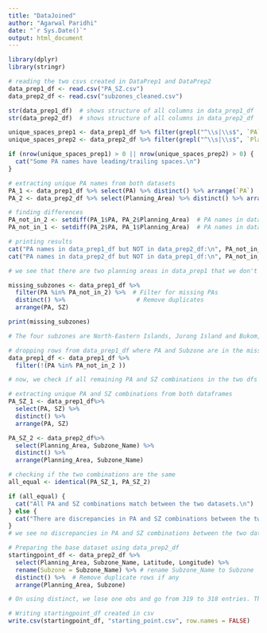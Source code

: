 ```yaml
---
title: "DataJoined"
author: "Agarwal Paridhi"
date: "`r Sys.Date()`"
output: html_document
---
```


```r
library(dplyr)
library(stringr)
```

```r
# reading the two csvs created in DataPrep1 and DataPrep2
data_prep1_df <- read.csv("PA_SZ.csv")
data_prep2_df <- read.csv("subzones_cleaned.csv")

str(data_prep1_df)  # shows structure of all columns in data_prep1_df
str(data_prep2_df)  # shows structure of all columns in data_prep2_df
```

```r
unique_spaces_prep1 <- data_prep1_df %>% filter(grepl("^\\s|\\s$", `PA`))
unique_spaces_prep2 <- data_prep2_df %>% filter(grepl("^\\s|\\s$", `Planning_Area`))

if (nrow(unique_spaces_prep1) > 0 || nrow(unique_spaces_prep2) > 0) {
  cat("Some PA names have leading/trailing spaces.\n")
}

# extracting unique PA names from both datasets
PA_1 <- data_prep1_df %>% select(PA) %>% distinct() %>% arrange(`PA`)
PA_2 <- data_prep2_df %>% select(Planning_Area) %>% distinct() %>% arrange(`Planning_Area`)

# finding differences
PA_not_in_2 <- setdiff(PA_1$PA, PA_2$Planning_Area)  # PA names in data_prep1_df but not in data_prep2_df
PA_not_in_1 <- setdiff(PA_2$PA, PA_1$Planning_Area)  # PA names in data_prep2_df but not in data_prep1_df

# printing results
cat("PA names in data_prep1_df but NOT in data_prep2_df:\n", PA_not_in_2, "\n")
cat("PA names in data_prep2_df but NOT in data_prep1_df:\n", PA_not_in_1, "\n")
```


```r
# we see that there are two planning areas in data_prep1 that we don't have the representative latitude/longtude for in the database extracted from ts file online. Let's extract the subzones for these two PAs (North-Eastern Islands and Western Islands)

missing_subzones <- data_prep1_df %>% 
  filter(PA %in% PA_not_in_2) %>%  # Filter for missing PAs
  distinct() %>%                    # Remove duplicates
  arrange(PA, SZ)     

print(missing_subzones)

# The four subzones are North-Eastern Islands, Jurong Island and Bukom, Semakau and Sudong. Since it is just four values and we can't get their representative coordinates online, we will drop them from data_prep1_df. The aim of this was to check if the PA and SZ names from teh two sources match. Now that they do, we can drop the fpur values and create first final dataset with planning area names, subzone names and their representative latitudes and longitudes with start points.

```

```r
# dropping rows from data_prep1_df where PA and Subzone are in the missing subzones list
data_prep1_df <- data_prep1_df %>%
  filter(!(PA %in% PA_not_in_2 ))

```

```r
# now, we check if all remaining PA and SZ combinations in the two dfs are the same

# extracting unique PA and SZ combinations from both dataframes
PA_SZ_1 <- data_prep1_df%>%
  select(PA, SZ) %>%
  distinct() %>%
  arrange(PA, SZ)

PA_SZ_2 <- data_prep2_df%>%
  select(Planning_Area, Subzone_Name) %>%
  distinct() %>%
  arrange(Planning_Area, Subzone_Name)

# checking if the two combinations are the same
all_equal <- identical(PA_SZ_1, PA_SZ_2)

if (all_equal) {
  cat("All PA and SZ combinations match between the two datasets.\n")
} else {
  cat("There are discrepancies in PA and SZ combinations between the two datasets.\n")
}
# we see no discrepancies in PA and SZ combinations between the two datasets. Finally, we can use data_prep2_df with planning area, subzone_name and representative latitude, longtitude as our base dataset for starting point values.
```

```r
# Preparing the base dataset using data_prep2_df
startingpoint_df <- data_prep2_df %>%
  select(Planning_Area, Subzone_Name, Latitude, Longitude) %>%
  rename(Subzone = Subzone_Name) %>% # rename Subzone_Name to Subzone
  distinct() %>%  # Remove duplicate rows if any
  arrange(Planning_Area, Subzone)

# On using distinct, we lose one obs and go from 319 to 318 entries. This happens because of observations 143 and 144 for Kallang, subzone: Tanjong Rhu which are duplicates.

# Writing startingpoint_df created in csv
write.csv(startingpoint_df, "starting_point.csv", row.names = FALSE)
```


